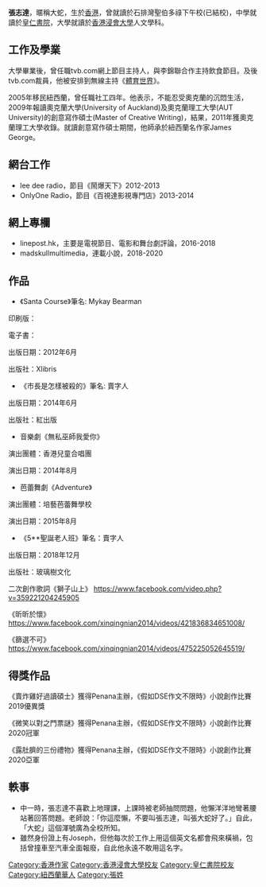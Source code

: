 {{Infobox writer
| name          = 張志達
| pseudonym     = Mykay Bearman、賣字人、大蛇
| birth_place   = {{BHKG}}
| nationality   = {{CNHK}}<br/>{{NZ}}
| notable_works = 2012年《Santa Course》<br/>2014年《市長是怎樣被殺的》
| education     = 奧克蘭理工大學(碩士)
| alma_mater    = 石排灣聖伯多祿下午校(小學)<br/>皇仁書院(中學)<br/>香港浸會大學(學士)<br/>奧克蘭理工大學(碩士)
}}
'''張志達'''，暱稱大蛇，生於[[香港|香港]]，曾就讀於石排灣聖伯多祿下午校(已結校)，中學就讀於[[皇仁書院|皇仁書院]]，大學就讀於[[香港浸會大學|香港浸會大學]]人文學科。

== 工作及學業 ==
大學畢業後，曾任職tvb.com網上節目主持人，與李錦聯合作主持飲食節目。及後tvb.com裁員，他被安排到無線主持《[[體育世界|體育世界]]》。

2005年移民紐西蘭，曾任職社工四年。他表示，不能忍受奧克蘭的沉悶生活，2009年報讀奧克蘭大學(University of Auckland)及奧克蘭理工大學(AUT University)的創意寫作碩士(Master of Creative Writing)，結果，2011年獲奧克蘭理工大學收錄。就讀創意寫作碩士期間，他師承於紐西蘭名作家James George。

== 網台工作 ==
* lee dee radio，節目《鬧爆天下》2012-2013
* OnlyOne Radio，節目《百視達影視專門店》2013-2014

== 網上專欄 ==
* linepost.hk，主要是電視節目、電影和舞台劇評論，2016-2018
*madskullmultimedia，連載小說，2018-2020

== 作品 ==
* 《Santa Course》筆名: Mykay Bearman

印刷版：{{ISBN|978-1-4691-3235-8}}

電子書：{{ISBN|978-1-4691-3234-1}}

出版日期：2012年6月

出版社：Xlibris

* 《市長是怎樣被殺的》筆名: 賣字人
{{ISBN|978-988-8270-57-6}}

出版日期：2014年6月

出版社：紅出版

* 音樂劇《無私巫師我愛你》

演出團體：香港兒童合唱團

演出日期：2014年8月

* 芭蕾舞劇《Adventure》

演出團體：培藝芭蕾舞學校

演出日期：2015年8月

* 《5**聖誕老人班》筆名：賣字人

{{ISBN|978-988-78996-1-7}}

出版日期：2018年12月

出版社：玻璃樹文化

二次創作歌詞《獅子山上》
https://www.facebook.com/video.php?v=359221204245905

《昕昕於懷》
https://www.facebook.com/xinqingnian2014/videos/421836834651008/

《篩選不可》
https://www.facebook.com/xinqingnian2014/videos/475225052645519/

== 得獎作品 ==
《賣炸雞好過讀碩士》獲得Penana主辦，《假如DSE作文不限時》小說創作比賽2019優異獎

《微笑以對之門票謎》獲得Penana主辦，《假如DSE作文不限時》小說創作比賽2020冠軍

《露肚臍的三份禮物》獲得Penana主辦，《假如DSE作文不限時》小說創作比賽2020亞軍

== 軼事 ==
* 中一時，張志達不喜歡上地理課，上課時被老師抽問問題，他懶洋洋地彎著腰站著回答問題。老師說：「你這麼懶，不要叫張志達，叫張大蛇好了。」自此，「大蛇」這個渾號廣為全校所知。
* 雖然身份證上有Joseph，但他每次於工作上用這個英文名都會飛來橫禍，包括曾撞車至汽車全面報廢，自此他永遠不敢用這名字。

[[Category:香港作家|Category:香港作家]]
[[Category:香港浸會大學校友|Category:香港浸會大學校友]]
[[Category:皇仁書院校友|Category:皇仁書院校友]]
[[Category:紐西蘭華人|Category:紐西蘭華人]]
[[Category:張姓|Category:張姓]]